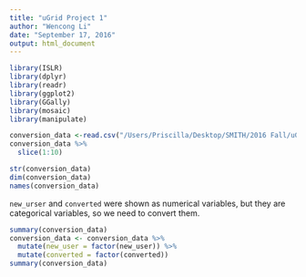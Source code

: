 ```yaml
---
title: "uGrid Project 1"
author: "Wencong Li"
date: "September 17, 2016"
output: html_document
---
```


```r
library(ISLR)
library(dplyr)
library(readr)
library(ggplot2)
library(GGally)
library(mosaic)
library(manipulate)
```


```r
conversion_data <-read.csv("/Users/Priscilla/Desktop/SMITH/2016 Fall/uGrid/Proj_1/conversion_data.csv")
conversion_data %>%
  slice(1:10)
```

```r
str(conversion_data)
dim(conversion_data)
names(conversion_data)
```

`new_urser` and `converted` were shown as numerical variables, but they are categorical variables, so we need to convert them.
```r
summary(conversion_data)
conversion_data <- conversion_data %>%
  mutate(new_user = factor(new_user)) %>%
  mutate(converted = factor(converted))
summary(conversion_data)
```







